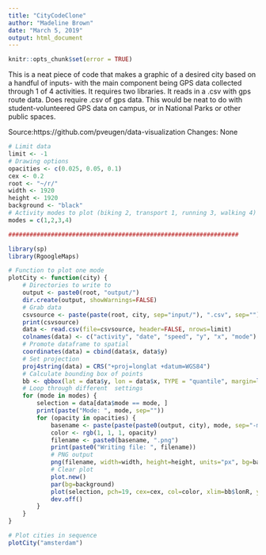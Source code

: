 ```yaml
---
title: "CityCodeClone"
author: "Madeline Brown"
date: "March 5, 2019"
output: html_document
---
```


```r
knitr::opts_chunk$set(error = TRUE)
```
This is a neat piece of code that makes a graphic of a desired city based on a handful of inputs- with the main component being GPS data collected through 1 of 4 activities.
It requires two libraries. 
It reads in a .csv with gps route data. 
Does require .csv of gps data.
This would be neat to do with student-volunteered GPS data on campus, or in National Parks or other public spaces.

Source:https://github.com/pveugen/data-visualization
Changes: None

```r
# Limit data
limit <- -1
# Drawing options
opacities <- c(0.025, 0.05, 0.1)
cex <- 0.2
root <- "~/r/"
width <- 1920
height <- 1920
background <- "black"
# Activity modes to plot (biking 2, transport 1, running 3, walking 4)
modes = c(1,2,3,4)

#################################################################

library(sp)
library(RgoogleMaps)

# Function to plot one mode
plotCity <- function(city) {
    # Directories to write to
    output <- paste0(root, "output/")
    dir.create(output, showWarnings=FALSE)
    # Grab data
    csvsource <- paste(paste(root, city, sep="input/"), ".csv", sep="")
    print(csvsource)
    data <- read.csv(file=csvsource, header=FALSE, nrows=limit)
    colnames(data) <- c("activity", "date", "speed", "y", "x", "mode")
    # Promote dataframe to spatial
    coordinates(data) = cbind(data$x, data$y)
    # Set projection
    proj4string(data) = CRS("+proj=longlat +datum=WGS84")
    # Calculate bounding box of points
    bb <- qbbox(lat = data$y, lon = data$x, TYPE = "quantile", margin=list(m=c(125, 125, 125, 125), TYPE=c("perc", "abs")[1]))
    # Loop through different  settings
    for (mode in modes) {
        selection = data[data$mode == mode, ]
        print(paste("Mode: ", mode, sep=""))
        for (opacity in opacities) {
            basename <- paste(paste(paste0(output, city), mode, sep="-mode"), sprintf("%04d", opacity*1000), sep="-opacity")
            color <- rgb(1, 1, 1, opacity)
            filename <- paste0(basename, ".png")
            print(paste0("Writing file: ", filename))
            # PNG output
            png(filename, width=width, height=height, units="px", bg=background)
            # Clear plot
            plot.new()
            par(bg=background)
            plot(selection, pch=19, cex=cex, col=color, xlim=bb$lonR, ylim=bb$latR)
            dev.off()
        }
    }
}

# Plot cities in sequence
plotCity("amsterdam")
```

